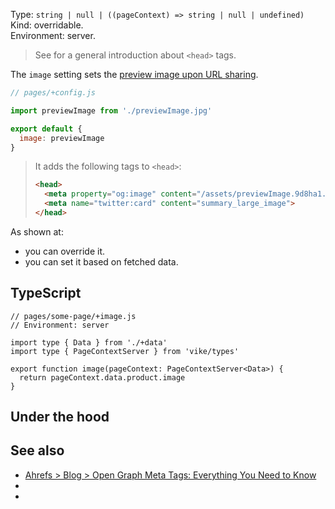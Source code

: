 

Type: `string | null | ((pageContext) => string | null | undefined)`  
Kind: overridable.  
Environment: server.

<ProvidedBy noCustomGuide />

> See <Link href="/head-tags" /> for a general introduction about `<head>` tags.

The `image` setting sets the [preview image upon URL sharing](https://ahrefs.com/blog/open-graph-meta-tags/#:~:text=8%20simple%20steps.%22%20/%3E-,%3Cmeta%20property%3D%22og%3Aimage%22,-content%3D%22https%3A//ahrefs).

```js
// pages/+config.js

import previewImage from './previewImage.jpg'

export default {
  image: previewImage
}
```

> It adds the following tags to `<head>`:
>
> ```html
> <head>
>   <meta property="og:image" content="/assets/previewImage.9d8ha1.jpg">
>   <meta name="twitter:card" content="summary_large_image">
> </head>
> ```

As shown at:
 - <Link href="/head-tags#page-specific" /> you can override it.
 - <Link href="/head-tags#data" /> you can set it based on fetched data.


## TypeScript

```tsx
// pages/some-page/+image.js
// Environment: server

import type { Data } from './+data'
import type { PageContextServer } from 'vike/types'

export function image(pageContext: PageContextServer<Data>) {
  return pageContext.data.product.image
}
```


## Under the hood

<OnlyHtmlNote />


## See also

- [Ahrefs > Blog > Open Graph Meta Tags: Everything You Need to Know](https://ahrefs.com/blog/open-graph-meta-tags/)
- <Link href="/head-tags" />
- <Link href="/settings#html-shell" doNotInferSectionTitle />
